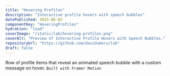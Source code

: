 ```yaml
---
title: "Hovering Profiles"
description: "Interactive profile hovers with speech bubbles"
datePublished: 2025-06-02
componentKey: "HoveringProfiles"
hydration: "load"
coverImage: "/static/lab/hovering-profiles.png"
coverAlt: "Preview of Interactive Profile Hovers with Speech Bubbles."
repositoryUrl: "https://github.com/davidumoru/lab"
draft: false
---
```


Row of profile items that reveal an animated speech bubble with a custom message on hover. `Built with Framer Motion`